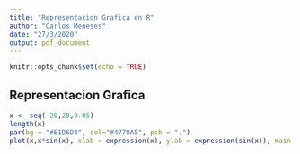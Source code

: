 ```yaml
---
title: "Representacion Grafica en R"
author: "Carlos Meneses"
date: "27/3/2020"
output: pdf_document
---
```


```r
knitr::opts_chunk$set(echo = TRUE)
```

## Representacion Grafica 

```r
x <- seq(-20,20,0.05)
length(x)
par(bg = "#E1D6D4", col="#4770A5", pch = ".")
plot(x,x*sin(x), xlab = expression(x), ylab = expression(sin(x)), main = "Funcion de Grafico",type = "b", lty = 2)
```

